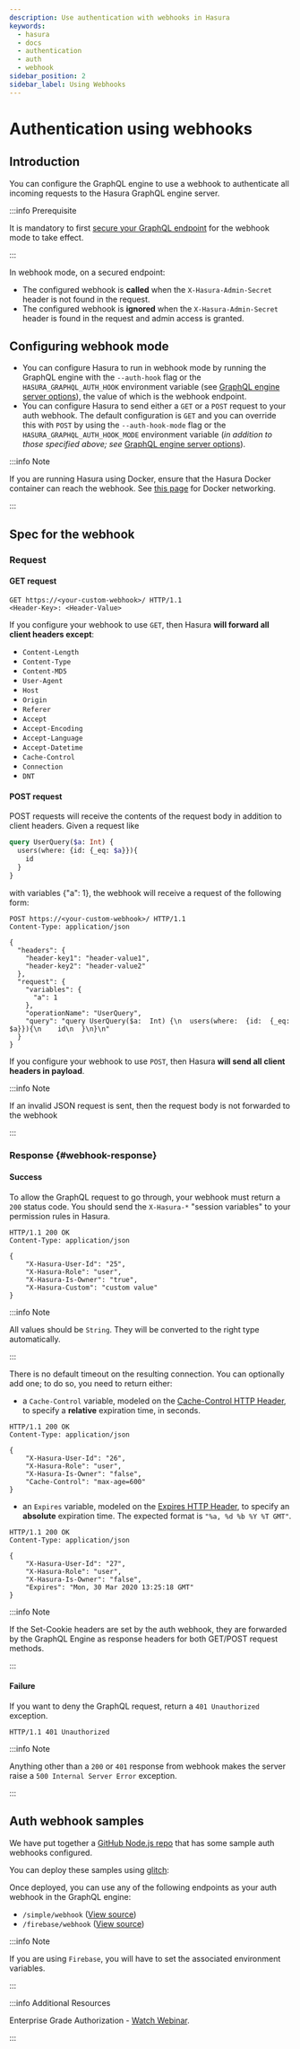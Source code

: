 ```yaml
---
description: Use authentication with webhooks in Hasura
keywords:
  - hasura
  - docs
  - authentication
  - auth
  - webhook
sidebar_position: 2
sidebar_label: Using Webhooks
---
```



# Authentication using webhooks

## Introduction

You can configure the GraphQL engine to use a webhook to authenticate
all incoming requests to the Hasura GraphQL engine server.

<Thumbnail
  src="/img/graphql/core/auth/webhook-auth.png"
  alt="Authentication using webhooks"
  width="1000px"
/>

:::info Prerequisite

It is mandatory to first
[secure your GraphQL endpoint](/graphql/core/deployment/securing-graphql-endpoint.mdx) for the
webhook mode to take effect.

:::

In webhook mode, on a secured endpoint:

-   The configured webhook is **called** when the
    `X-Hasura-Admin-Secret` header is not found in the request.
-   The configured webhook is **ignored** when the
    `X-Hasura-Admin-Secret` header is found in the request and admin
    access is granted.

## Configuring webhook mode

-   You can configure Hasura to run in webhook mode by running the
    GraphQL engine with the `--auth-hook` flag or the
    `HASURA_GRAPHQL_AUTH_HOOK` environment variable (see
    [GraphQL engine server options](/graphql/core/deployment/graphql-engine-flags/reference.mdx)), the value
    of which is the webhook endpoint.
-   You can configure Hasura to send either a `GET` or a `POST` request
    to your auth webhook. The default configuration is `GET` and you can
    override this with `POST` by using the `--auth-hook-mode` flag or
    the `HASURA_GRAPHQL_AUTH_HOOK_MODE` environment variable (*in
    addition to those specified above; see* [GraphQL engine server options](/graphql/core/deployment/graphql-engine-flags/reference.mdx)).

:::info Note

If you are running Hasura using Docker, ensure that the Hasura Docker
container can reach the webhook. See [this page](/graphql/core/guides/docker-networking.mdx) for
Docker networking.

:::

## Spec for the webhook

### Request

#### GET request

```http
GET https://<your-custom-webhook>/ HTTP/1.1
<Header-Key>: <Header-Value>
```

If you configure your webhook to use `GET`, then Hasura **will forward
all client headers except**:

-   `Content-Length`
-   `Content-Type`
-   `Content-MD5`
-   `User-Agent`
-   `Host`
-   `Origin`
-   `Referer`
-   `Accept`
-   `Accept-Encoding`
-   `Accept-Language`
-   `Accept-Datetime`
-   `Cache-Control`
-   `Connection`
-   `DNT`

#### POST request

POST requests will receive the contents of the request body in addition
to client headers. Given a request like

```graphql
query UserQuery($a: Int) {
  users(where: {id: {_eq: $a}}){
    id
  }
}
```

with variables <span class="title-ref">{"a": 1}</span>, the webhook will
receive a request of the following form:

```http
POST https://<your-custom-webhook>/ HTTP/1.1
Content-Type: application/json

{
  "headers": {
    "header-key1": "header-value1",
    "header-key2": "header-value2"
  },
  "request": {
    "variables": {
      "a": 1
    },
    "operationName": "UserQuery",
    "query": "query UserQuery($a:  Int) {\n  users(where:  {id:  {_eq:  $a}}){\n    id\n  }\n}\n"
  }
}
```

If you configure your webhook to use `POST`, then Hasura **will send all
client headers in payload**.

:::info Note

If an invalid JSON request is sent, then the request body is not
forwarded to the webhook

:::

### Response {#webhook-response}

#### Success

To allow the GraphQL request to go through, your webhook must return a
`200` status code. You should send the `X-Hasura-*` "session variables"
to your permission rules in Hasura.

```http
HTTP/1.1 200 OK
Content-Type: application/json

{
    "X-Hasura-User-Id": "25",
    "X-Hasura-Role": "user",
    "X-Hasura-Is-Owner": "true",
    "X-Hasura-Custom": "custom value"
}
```

:::info Note

All values should be `String`. They will be converted to the right type
automatically.

:::

There is no default timeout on the resulting connection. You can
optionally add one; to do so, you need to return either:

-   a `Cache-Control` variable, modeled on the [Cache-Control HTTP Header](https://developer.mozilla.org/en-US/docs/Web/HTTP/Headers/Cache-Control),
    to specify a **relative** expiration time, in seconds.

```http
HTTP/1.1 200 OK
Content-Type: application/json

{
    "X-Hasura-User-Id": "26",
    "X-Hasura-Role": "user",
    "X-Hasura-Is-Owner": "false",
    "Cache-Control": "max-age=600"
}
```

-   an `Expires` variable, modeled on the [Expires HTTP Header](https://developer.mozilla.org/en-US/docs/Web/HTTP/Headers/Expires),
    to specify an **absolute** expiration time. The expected format is
    `"%a, %d %b %Y %T GMT"`.

```http
HTTP/1.1 200 OK
Content-Type: application/json

{
    "X-Hasura-User-Id": "27",
    "X-Hasura-Role": "user",
    "X-Hasura-Is-Owner": "false",
    "Expires": "Mon, 30 Mar 2020 13:25:18 GMT"
}
```

:::info Note

If the <span class="title-ref">Set-Cookie</span> headers are set by the
auth webhook, they are forwarded by the GraphQL Engine as response
headers for both GET/POST request methods.

:::

#### Failure

If you want to deny the GraphQL request, return a `401 Unauthorized`
exception.

```http
HTTP/1.1 401 Unauthorized
```

:::info Note

Anything other than a `200` or `401` response from webhook makes the
server raise a `500 Internal Server Error` exception.

:::

## Auth webhook samples

We have put together a [GitHub Node.js repo](https://github.com/hasura/graphql-engine/tree/master/community/boilerplates/auth-webhooks/nodejs-express)
that has some sample auth webhooks configured.

You can deploy these samples using [glitch](https://glitch.com/):

Once deployed, you can use any of the following endpoints as your auth
webhook in the GraphQL engine:

-   `/simple/webhook` ([View source](https://github.com/hasura/graphql-engine/blob/master/community/boilerplates/auth-webhooks/nodejs-express/server.js))
-   `/firebase/webhook` ([View source](https://github.com/hasura/graphql-engine/blob/master/community/boilerplates/auth-webhooks/nodejs-firebase/firebase/firebaseHandler.js))

:::info Note

If you are using `Firebase`, you will have to set the associated
environment variables.

:::

:::info Additional Resources

Enterprise Grade Authorization - [Watch Webinar](https://hasura.io/events/webinar/authorization-modeling-hasura/?pg=docs&plcmt=body&cta=watch-webinar&tech=).

:::
